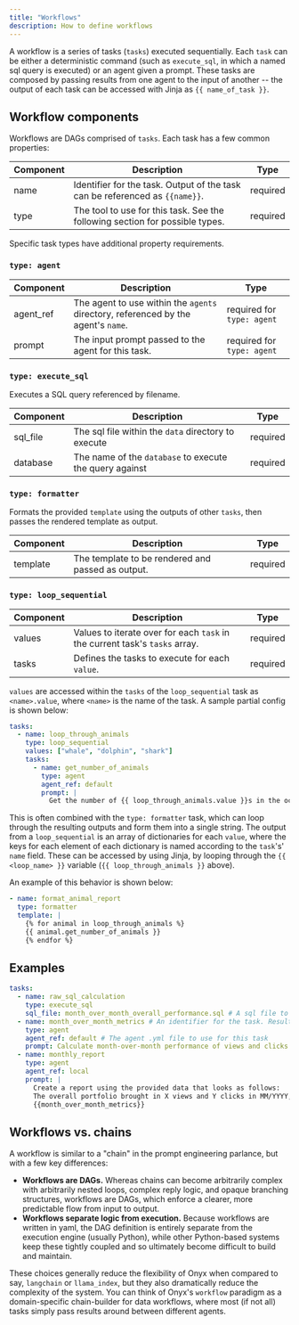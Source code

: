```yaml
---
title: "Workflows"
description: How to define workflows
---
```


A workflow is a series of tasks (`tasks`) executed sequentially. Each `task`
can be either a deterministic command (such as `execute_sql`, in which a named
sql query is executed) or an agent given a prompt. These tasks are composed by
passing results from one agent to the input of another -- the output of each
task can be accessed with Jinja as `{{ name_of_task }}`.

## Workflow components

Workflows are DAGs comprised of `tasks`. Each task has a few common properties:

| Component | Description                                                                  | Type     |
| --------- | ---------------------------------------------------------------------------- | -------- |
| name      | Identifier for the task. Output of the task can be referenced as `{{name}}`. | required |
| type      | The tool to use for this task. See the following section for possible types. | required |

Specific task types have additional property requirements.

### `type: agent`

| Component | Description                                                                       | Type                       |
| --------- | --------------------------------------------------------------------------------- | -------------------------- |
| agent_ref | The agent to use within the `agents` directory, referenced by the agent's `name`. | required for `type: agent` |
| prompt    | The input prompt passed to the agent for this task.                               | required for `type: agent` |

### `type: execute_sql`

Executes a SQL query referenced by filename.

| Component | Description                                              | Type     |
| --------- | -------------------------------------------------------- | -------- |
| sql_file  | The sql file within the `data` directory to execute      | required |
| database  | The name of the `database` to execute the query against  | required |

### `type: formatter`

Formats the provided `template` using the outputs of other `tasks`, then passes
the rendered template as output.

| Component | Description                                       | Type     |
| --------- | ------------------------------------------------- | -------- |
| template  | The template to be rendered and passed as output. | required |

### `type: loop_sequential`

| Component | Description                                                                 | Type     |
| --------- | --------------------------------------------------------------------------- | -------- |
| values    | Values to iterate over for each `task` in the current task's `tasks` array. | required |
| tasks     | Defines the tasks to execute for each `value`.                              | required |

`values` are accessed within the `tasks` of the `loop_sequential` task as
`<name>.value`, where `<name>` is the name of the task. A sample partial config
is shown below:

```yaml
tasks:
  - name: loop_through_animals
    type: loop_sequential
    values: ["whale", "dolphin", "shark"]
    tasks:
      - name: get_number_of_animals
        type: agent
        agent_ref: default
        prompt: |
          Get the number of {{ loop_through_animals.value }}s in the ocean.
```

This is often combined with the `type: formatter` task, which can loop through
the resulting outputs and form them into a single string. The output from a
`loop_sequential` is an array of dictionaries for each `value`, where the keys
for each element of each dictionary is named according to the `task`'s' `name`
field. These can be accessed by using Jinja, by looping through the `{{
<loop_name> }}` variable (`{{ loop_through_animals }}` above).

An example of this behavior is shown below:

```yaml
- name: format_animal_report
  type: formatter
  template: |
    {% for animal in loop_through_animals %}
    {{ animal.get_number_of_animals }}
    {% endfor %}
```

## Examples

```yaml workflows/monthly_report.yml
tasks:
  - name: raw_sql_calculation
    type: execute_sql
    sql_file: month_over_month_overall_performance.sql # A sql file to execute deterministically
  - name: month_over_month_metrics # An identifier for the task. Results can be referenced by jinja-wrapping this name
    type: agent
    agent_ref: default # The agent .yml file to use for this task
    prompt: Calculate month-over-month performance of views and clicks for the entire ad portfolio. # The prompt given to the agent
  - name: monthly_report
    type: agent
    agent_ref: local
    prompt: |
      Create a report using the provided data that looks as follows:
      The overall portfolio brought in X views and Y clicks in MM/YYYY, up A% and B%, respectively.
      {{month_over_month_metrics}}
```

## Workflows vs. chains

A workflow is similar to a "chain" in the prompt engineering parlance, but with
a few key differences:

- **Workflows are DAGs.** Whereas chains can become arbitrarily complex with
  arbitrarily nested loops, complex reply logic, and opaque branching structures,
  workflows are DAGs, which enforce a clearer, more predictable flow from input
  to output.
- **Workflows separate logic from execution.** Because workflows are written in
  yaml, the DAG definition is entirely separate from the execution engine
  (usually Python), while other Python-based systems keep these tightly coupled
  and so ultimately become difficult to build and maintain.

These choices generally reduce the flexibility of Onyx when compared to say,
`langchain` or `llama_index`, but they also dramatically reduce the complexity
of the system. You can think of Onyx's `workflow` paradigm as a domain-specific
chain-builder for data workflows, where most (if not all) tasks simply pass
results around between different agents.
